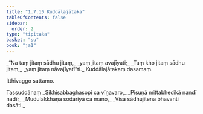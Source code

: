 ```yaml
---
title: "1.7.10 Kuddālajātaka"
tableOfContents: false
sidebar:
  order: 2
type: "tipitaka"
basket: "su"
book: "ja1"
---
```



<DynamicBreadcrumb />

<Division number="70" book="ja1" bookNo="22" page="16">

<Paragraph number="153" type="verses" book="ja1">
_“Na taṃ jitaṃ sādhu jitaṃ,_  
_yaṃ jitaṃ avajīyati;_  
_Taṃ kho jitaṃ sādhu jitaṃ,_  
_yaṃ jitaṃ nāvajīyatī”ti._  


</Paragraph>
</Division>

<Paragraph number="154" type="center" book="ja1">
Kuddālajātakaṃ dasamaṃ.

  
Itthivaggo sattamo.



</Paragraph>

<Paragraph number="155" type="center" book="ja1">
Tassuddānaṃ


</Paragraph>

<Paragraph number="156" type="verses" book="ja1">
_Sikhīsabbaghasopi ca vīṇavaro,_  
_Pisuṇā mittabhedikā nandī nadī;_  
_Mudulakkhaṇa sodariyā ca mano,_  
_Visa sādhujitena bhavanti dasāti._
</Paragraph>